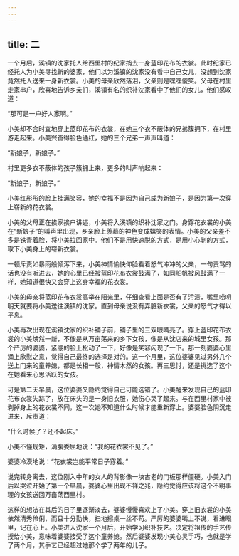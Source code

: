 ```yaml
---
---
---
```

title: 二
---



一个月后，溪镇的沈家托人给西里村的纪家捎去一身蓝印花布的衣裳。此时纪家已经托人为小美寻找新的婆家，他们以为溪镇的沈家没有看中自己女儿，没想到沈家竟然托人送来一身新衣裳。小美的母亲欣然落泪，父亲则是嘿嘿傻笑。父母在村里走家串户，欣喜地告诉乡亲们，溪镇有名的织补沈家看中了他们的女儿，他们感叹道：

“那可是一户好人家啊。”

小美却不合时宜地穿上蓝印花布的衣裳，在她三个衣不蔽体的兄弟簇拥下，在村里游走起来。小美兴奋得脸色通红，她的三个兄弟一声声叫道：

“新娘子，新娘子。”

村里更多衣不蔽体的孩子簇拥上来，更多的叫声响起来：

“新娘子，新娘子。”

小美红彤彤的脸上挂满笑容，她的幸福不是因为自己成为新娘子，是因为第一次穿上崭新的花衣裳。

小美的父母正在挨家挨户讲述，小美将入溪镇的织补沈家之门。身穿花衣裳的小美在“新娘子”的叫声里出现，乡亲脸上羡慕的神色变成嬉笑的表情。小美的父亲差不多是铁青着脸，将小美拉回家中。他们不是用快速脱的方式，是用小心剥的方式，取下小美身上的崭新衣裳。

一顿斥责如暴雨般倾泻下来，小美神情愉快仰脸看着怒气冲冲的父亲，一句责骂的话也没有听进去，她的心里已经被蓝印花布衣裳鼓满了，如同船帆被风鼓满了一样，她知道很快又会穿上这身幸福的花衣裳。

小美的母亲将蓝印花布衣裳高举在阳光里，仔细查看上面是否有了污渍，嘴里唠叨明天就要将小美送往溪镇的沈家。直到母亲说没有弄脏新衣裳，父亲的怒气才得以平息。

小美再次出现在溪镇沈家的织补铺子前，铺子里的三双眼睛亮了。穿上蓝印花布衣裳的小美焕然一新，不像是从万亩荡来的乡下女孩，像是从沈店来的城里女孩。那个严厉的婆婆，紧绷的脸上松动了一下，好像是笑容闪现了一下。那一刻婆婆心里涌上欣慰之意，觉得自己最终的选择是对的。这一个月里，这位婆婆见过另外几个送上门来的童养媳，都是长相一般，神情木然的女孩。再三思忖，还是挑选了这个在她看来心思活跃的女孩。

可是第二天早晨，这位婆婆又隐约觉得自己可能选错了。小美醒来发现自己的蓝印花布衣裳失踪了，放在床头的是一身旧衣服，她伤心哭了起来。与在西里村家中被剥掉身上的花衣裳不同，这一次她不知道什么时候才能重新穿上。婆婆脸色阴沉走进来，斥责道：

“什么时候了？还不起床。”

小美不懂规矩，满腹委屈地说：“我的花衣裳不见了。”

婆婆冷漠地说：“花衣裳岂能平常日子穿着。”

说完转身离去，这位刚入中年的女人的背影像一块古老的门板那样僵硬。小美入门后以哭泣开始了第一个早晨，婆婆心里出现不祥之兆，隐约觉得应该将这个不明事理的女孩送回万亩荡西里村。

这样的想法在其后的日子里逐渐淡去，婆婆慢慢喜欢上了小美。穿上旧衣裳的小美依然清秀伶俐，而且十分勤快，扫地擦桌一丝不苟。严厉的婆婆嘴上不说，看进眼里，记在心上。小美进入沈家一个月后，开始学习织补技艺。决定将祖传的手艺传授给小美，意味着婆婆接受了这个童养媳。然后婆婆发现小美心灵手巧，也就是学了两个月，其手艺已经超过她那个学了两年的儿子。